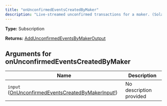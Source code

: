 ```yaml
---
title: "onUnconfirmedEventsCreatedByMaker"
description: "Live-streamed unconfirmed transactions for a maker. (Solana only)"
---
```


**Type:** Subscription

**Returns:** [AddUnconfirmedEventsByMakerOutput](/api-reference/types/addunconfirmedeventsbymakeroutput)

## Arguments for onUnconfirmedEventsCreatedByMaker

| Name | Description |
|------|-------------|
| `input` ([OnUnconfirmedEventsCreatedByMakerInput!](/api-reference/types/onunconfirmedeventscreatedbymakerinput)) | No description provided |

